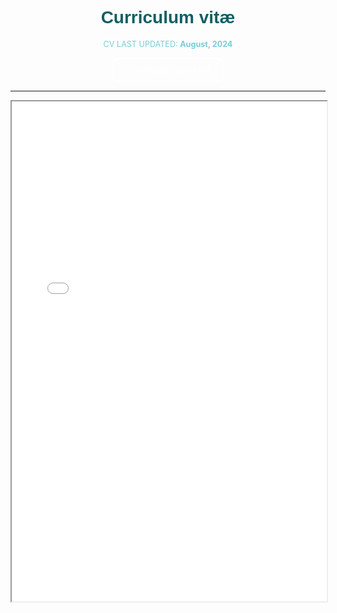 <style>
  /* Contenedor de la imagen */
  .hero-container {
    width: 100%;
    text-align: center; /* Centra el contenido dentro del contenedor */
  }
  
  /* Imagen de fondo sin tintado */
  .hero-image {
    width: 100%;
    height: auto; /* Mantiene la proporción original de la imagen */
    object-fit: cover;
  }
  
  /* Estilo del título del artículo */
  .article-title {
    color: #f7fff7; /* Color del texto del título */
    font-size: 1.5em; /* Ajusta el tamaño del texto según sea necesario */
    font-family: sans-serif; /* Fuente sans-serif */
    margin-top: 20px; /* Espacio entre la imagen y el título */
    text-align: center; /* Centra el texto */
  }
</style>

<h1 style="color: #125F63;text-align: center;font-family: 'Jost', sans-serif;">Curriculum vitæ</h1>

<div style="text-align: center;">
  <span style="font-size: 0.9em; color: #78cdd7;">
  CV LAST UPDATED: <strong>August, 2024</strong>
  

<a href="OB_CV_2024.pdf" download="OlegBelyaev_CV.pdf" style="text-decoration: none;">
  <button style="padding: 10px 20px; background-color: transparent; color: white; border: 2px solid white; border-radius: 10px; cursor: pointer; display: inline-flex; align-items: center; transition: background-color 0.3s, color 0.3s;">
    <i class="fas fa-download" style="margin-right: 8px;"></i> Download current CV
  </button>
</a>
  
----
   
<iframe src="OB_CV_2024.pdf" width="100%" height="800"></iframe>
